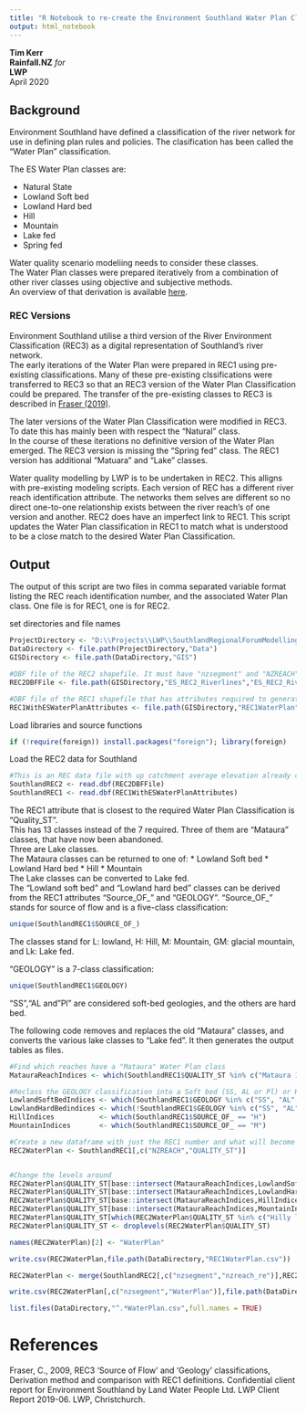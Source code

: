 ```yaml
---
title: "R Notebook to re-create the Environment Southland Water Plan Classification."
output: html_notebook
---
```


**Tim Kerr**  
**Rainfall.NZ** *for*  
**LWP**  
April 2020  

## Background 
Environment Southland have defined a classification of the river network for use in defining plan rules and policies. The clasification has been called the "Water Plan" classification.  

The ES Water Plan classes are:

* Natural State  
* Lowland Soft bed  
* Lowland Hard bed  
* Hill  
* Mountain  
* Lake fed  
* Spring fed  

Water quality scenario modeliing needs to consider these classes.  
The Water Plan classes were prepared iteratively from a combination of other river classes using objective and subjective methods.  
An overview of that derivation is available [here](https://harrcons.sharepoint.com/:w:/r/sites/SouthlandRegionalForumModelling/Shared%20Documents/Data/WaterPlanClassesREC2/how%20the%20management%20classes%20were%20mapped.docx?d=w5372cb3cb8a64d6e88220080ffa092e5&csf=1&web=1&e=DyXY1L).  

### REC Versions  
Environment Southland utilise a third version of the River Environment Classification (REC3) as a digital representation of Southland's river network.  
The early iterations of the Water Plan were prepared in REC1 using pre-existing classifications. Many of these pre-existing clssifications were transferred to REC3 so that an REC3 version of the Water Plan Classification could be prepared. The transfer of the pre-existing classes to REC3 is described in [Fraser (2019)](https://harrcons.sharepoint.com/:w:/r/sites/SouthlandRegionalCouncilJointProjects/Shared%20Documents/Report/REC3_ClassificationReport_v2.docx?d=wc80607d04b0c4476abdbf465132ed5ef&csf=1&web=1&e=wfW452).  

The later versions of the Water Plan Classification were modified in REC3. To date this has mainly been with respect the "Natural" class.  
In the course of these iterations no definitive version of the Water Plan emerged. The REC3 version is missing the "Spring fed" class. The REC1 version has additional "Matuara" and "Lake" classes.  

Water quality modelling by LWP is to be undertaken in REC2. This alligns with pre-existing modeling scripts.
Each version of REC has a different river reach identification attribute. The networks them selves are different so no direct one-to-one relationship exists between the river reach's of one version and another. REC2 does have an imperfect link to REC1.
This script updates the Water Plan classification in REC1 to match what is understood to be a close match to the desired Water Plan Classification.  

## Output
The output of this script are two files in comma separated variable format listing the REC reach identification number, and the associated Water Plan class. One file is for REC1, one is for REC2.



set directories and file names
```r
ProjectDirectory <- "D:\\Projects\\LWP\\SouthlandRegionalForumModelling"
DataDirectory <- file.path(ProjectDirectory,"Data")
GISDirectory <- file.path(DataDirectory,"GIS")

#DBF file of the REC2 shapefile. It must have "nzsegment" and "NZREACH" attributes
REC2DBFFile <- file.path(GISDirectory,"ES_REC2_Riverlines","ES_REC2_Riverlines.dbf")

#DBF file of the REC1 shapefile that has attributes required to generate the Water Plan
REC1WithESWaterPlanAttributes <- file.path(GISDirectory,"REC1WaterPlan","REC1WaterPlan.dbf")
```


Load libraries and source functions
```r
if (!require(foreign)) install.packages("foreign"); library(foreign)                #enables loading of a DBF file

```

Load the REC2 data for Southland
```r
#This is an REC data file with up catchment average elevation already calculated.
SouthlandREC2 <- read.dbf(REC2DBFFile)
SouthlandREC1 <- read.dbf(REC1WithESWaterPlanAttributes)

```


The REC1 attribute that is closest to the required Water Plan Classification is "Quality_ST".  
This has 13 classes instead of the 7 required. Three of them are "Mataura" classes, that have now been abandoned.  
Three are Lake classes.  
The Mataura classes can be returned to one of:
* Lowland Soft bed
* Lowland Hard bed
* Hill
* Mountain  
The Lake classes can be converted to Lake fed.  
The "Lowland soft bed" and "Lowland hard bed" classes can be derived from the REC1 attributes "Source_OF_" and "GEOLOGY".
"Source_OF_" stands for source of flow and is a five-class classification:
```r
unique(SouthlandREC1$SOURCE_OF_)
```
The classes stand for L: lowland, H: Hill, M: Mountain, GM: glacial mountain, and Lk: Lake fed.  

"GEOLOGY" is a 7-class classification:
```r
unique(SouthlandREC1$GEOLOGY)
```
"SS","AL and "Pl" are considered soft-bed geologies, and the others are hard bed.

The following code removes and replaces the old "Mataura" classes, and converts the various lake classes to "Lake fed".
It then generates the output tables as files.

```r
#Find which reaches have a "Mataura" Water Plan class
MatauraReachIndices <- which(SouthlandREC1$QUALITY_ST %in% c("Mataura 1","Mataura 2","Mataura 3") )

#Reclass the GEOLOGY classification into a Soft bed (SS, AL or Pl) or Hard Bed (everything else)
LowlandSoftBedIndices <- which(SouthlandREC1$GEOLOGY %in% c("SS", "AL", "Pl") & SouthlandREC1$SOURCE_OF_ == "L")
LowlandHardBedindices <- which(!SouthlandREC1$GEOLOGY %in% c("SS", "AL", "Pl") & SouthlandREC1$SOURCE_OF_ == "L")
HillIndices           <- which(SouthlandREC1$SOURCE_OF_ == "H")
MountainIndices       <- which(SouthlandREC1$SOURCE_OF_ == "M")

#Create a new dataframe with just the REC1 number and what will become the Water Plan class
REC2WaterPlan <- SouthlandREC1[,c("NZREACH","QUALITY_ST")]


#Change the levels around
REC2WaterPlan$QUALITY_ST[base::intersect(MatauraReachIndices,LowlandSoftBedIndices)] <- "Lowland soft bed"
REC2WaterPlan$QUALITY_ST[base::intersect(MatauraReachIndices,LowlandHardBedindices)] <- "Lowland hard bed"
REC2WaterPlan$QUALITY_ST[base::intersect(MatauraReachIndices,HillIndices)]           <- "Hill"
REC2WaterPlan$QUALITY_ST[base::intersect(MatauraReachIndices,MountainIndices)]       <- "Mountain"
REC2WaterPlan$QUALITY_ST[which(REC2WaterPlan$QUALITY_ST %in% c("Hilly lakes","Mountain lakes","Lowland / Coastal lakes"))] <- "Lake fed"
REC2WaterPlan$QUALITY_ST <- droplevels(REC2WaterPlan$QUALITY_ST)

names(REC2WaterPlan)[2] <- "WaterPlan"

write.csv(REC2WaterPlan,file.path(DataDirectory,"REC1WaterPlan.csv"))

REC2WaterPlan <- merge(SouthlandREC2[,c("nzsegment","nzreach_re")],REC2WaterPlan,by.x="nzreach_re",by.y="NZREACH",type="left")

write.csv(REC2WaterPlan[,c("nzsegment","WaterPlan")],file.path(DataDirectory,"REC2WaterPlan.csv"))

list.files(DataDirectory,"^.*WaterPlan.csv",full.names = TRUE)
```

# References
Fraser, C., 2009, REC3 ‘Source of Flow’ and ‘Geology’ classifications, Derivation method and comparison with REC1 definitions. Confidential client report for Environment Southland by Land Water People Ltd. LWP Client Report 2019-06. LWP, Christchurch.  


